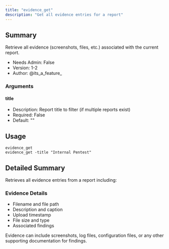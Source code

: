```yaml
---
title: "evidence_get"
description: "Get all evidence entries for a report"
---
```


## Summary

Retrieve all evidence (screenshots, files, etc.) associated with the current report.

- Needs Admin: False
- Version: 1-2
- Author: @its_a_feature_

### Arguments

#### title
- Description: Report title to filter (if multiple reports exist)
- Required: False
- Default: ""


## Usage

```
evidence_get
evidence_get -title "Internal Pentest"
```

## Detailed Summary

Retrieves all evidence entries from a report including:

### Evidence Details
- Filename and file path
- Description and caption
- Upload timestamp
- File size and type
- Associated findings

Evidence can include screenshots, log files, configuration files, or any other supporting documentation for findings.
